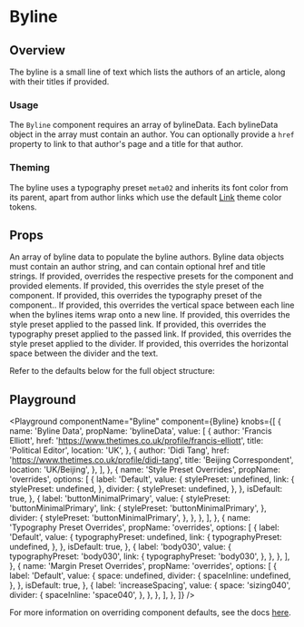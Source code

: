


# Byline

## Overview

The byline is a small line of text which lists the authors of an article, along with their titles if provided.

### Usage

The `Byline` component requires an array of bylineData. Each bylineData object in the array must contain an author. You can optionally provide a `href` property to link to that author's page and a title for that author.

### Theming

The byline uses a typography preset `meta02` and inherits its font color from its parent, apart from author links which use the default [Link](/components/link) theme color tokens.

## Props

<LegacyBlock marginTop="sizing040">
  <Prop name="bylineData" type="array" required>
    An array of byline data to populate the byline authors. Byline data objects
    must contain an author string, and can contain optional href and title
    strings.
      <CodeFromFile path="examples/byline/data.tsx" />
  </Prop>
  <Prop name="overrides" type="object">
    If provided, overrides the respective presets for the component and provided elements.
  <Prop name="stylePreset" type="string" default="byline">
    If provided, this overrides the style preset of the component.
  </Prop >
  <Prop name="typographyPreset" type="string" default="meta020">
    If provided, this overrides the typography preset of the component..
  </Prop >
  <Prop name="space" type="SizingKeys" default="sizing020">
    If provided, this overrides the vertical space between each line when the bylines items wrap onto a new line.
  </Prop >
  <Prop name="link" type="object">
    <Prop name="stylePreset" type="string" default="bylineLink">
      If provided, this overrides the style preset applied to the passed link.
    </Prop>
    <Prop name="typographyPreset" type="string" default="meta020">
      If provided, this overrides the typography preset applied to the passed link.
    </Prop>
  </Prop>
   <Prop name="divider" type="object">
    <Prop name="stylePreset" type="string" default="bylineDivider">
      If provided, this overrides the style preset applied to the divider.
    </Prop>
    <Prop name="spaceInline" type="SpacingPresetKeys" default="space020">
      If provided, this overrides the horizontal space between the divider and the text.
    </Prop>
  </Prop>

Refer to the defaults below for the full object structure:

  <CodeFromDefaultPresets componentName="byline" />
  </Prop>
</LegacyBlock>

## Playground

<Playground
  componentName="Byline"
  component={Byline}
  knobs={[
    {
      name: 'Byline Data',
      propName: 'bylineData',
      value: [
        {
          author: 'Francis Elliott',
          href: 'https://www.thetimes.co.uk/profile/francis-elliott',
          title: 'Political Editor',
          location: 'UK',
        },
        {
          author: 'Didi Tang',
          href: 'https://www.thetimes.co.uk/profile/didi-tang',
          title: 'Beijing Correspondent',
          location: 'UK/Beijing',
        },
      ],
    },
    {
      name: 'Style Preset Overrides',
      propName: 'overrides',
      options: [
        {
          label: 'Default',
          value: {
            stylePreset: undefined,
            link: {
              stylePreset: undefined,
            },
            divider: {
              stylePreset: undefined,
            },
          },
          isDefault: true,
        },
        {
          label: 'buttonMinimalPrimary',
          value: {
            stylePreset: 'buttonMinimalPrimary',
            link: {
              stylePreset: 'buttonMinimalPrimary',
            },
            divider: {
              stylePreset: 'buttonMinimalPrimary',
            },
          },
        },
      ],
    },
    {
      name: 'Typography Preset Overrides',
      propName: 'overrides',
      options: [
        {
          label: 'Default',
          value: {
            typographyPreset: undefined,
            link: {
              typographyPreset: undefined,
            },
          },
          isDefault: true,
        },
        {
          label: 'body030',
          value: {
            typographyPreset: 'body030',
            link: {
              typographyPreset: 'body030',
            },
          },
        },
      ],
    },
    {
      name: 'Margin Preset Overrides',
      propName: 'overrides',
      options: [
        {
          label: 'Default',
          value: {
            space: undefined,
            divider: {
              spaceInline: undefined,
            },
          },
          isDefault: true,
        },
        {
          label: 'increaseSpacing',
          value: {
            space: 'sizing040',
            divider: {
              spaceInline: 'space040',
            },
          },
        },
      ],
    },
  ]}
/>

For more information on overriding component defaults, see the docs [here](/theming/component-defaults).
